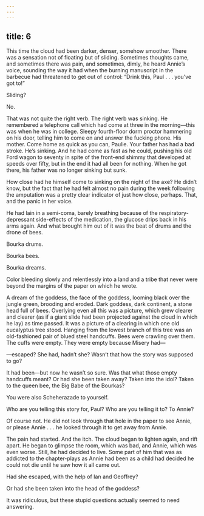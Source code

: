 ```yaml
---
---
---
```

title: 6
---




This time the cloud had been darker, denser, somehow smoother. There was a sensation not of floating but of sliding. Sometimes thoughts came, and sometimes there was pain, and sometimes, dimly, he heard Annie’s voice, sounding the way it had when the burning manuscript in the barbecue had threatened to get out of control: “Drink this, Paul . . . you’ve got to!”

Sliding?

No.

That was not quite the right verb. The right verb was sinking. He remembered a telephone call which had come at three in the morning—this was when he was in college. Sleepy fourth-floor dorm proctor hammering on his door, telling him to come on and answer the fucking phone. His mother. Come home as quick as you can, Paulie. Your father has had a bad stroke. He’s sinking. And he had come as fast as he could, pushing his old Ford wagon to seventy in spite of the front-end shimmy that developed at speeds over fifty, but in the end it had all been for nothing. When he got there, his father was no longer sinking but sunk.

How close had he himself come to sinking on the night of the axe? He didn’t know, but the fact that he had felt almost no pain during the week following the amputation was a pretty clear indicator of just how close, perhaps. That, and the panic in her voice.

He had lain in a semi-coma, barely breathing because of the respiratory-depressant side-effects of the medication, the glucose drips back in his arms again. And what brought him out of it was the beat of drums and the drone of bees.

Bourka drums.

Bourka bees.

Bourka dreams.

Color bleeding slowly and relentlessly into a land and a tribe that never were beyond the margins of the paper on which he wrote.

A dream of the goddess, the face of the goddess, looming black over the jungle green, brooding and eroded. Dark goddess, dark continent, a stone head full of bees. Overlying even all this was a picture, which grew clearer and clearer (as if a giant slide had been projected against the cloud in which he lay) as time passed. It was a picture of a clearing in which one old eucalyptus tree stood. Hanging from the lowest branch of this tree was an old-fashioned pair of blued steel handcuffs. Bees were crawling over them. The cuffs were empty. They were empty because Misery had—

—escaped? She had, hadn’t she? Wasn’t that how the story was supposed to go?

It had been—but now he wasn’t so sure. Was that what those empty handcuffs meant? Or had she been taken away? Taken into the idol? Taken to the queen bee, the Big Babe of the Bourkas?

You were also Scheherazade to yourself.

Who are you telling this story for, Paul? Who are you telling it to? To Annie?

Of course not. He did not look through that hole in the paper to see Annie, or please Annie . . . he looked through it to get away from Annie.

The pain had started. And the itch. The cloud began to lighten again, and rift apart. He began to glimpse the room, which was bad, and Annie, which was even worse. Still, he had decided to live. Some part of him that was as addicted to the chapter-plays as Annie had been as a child had decided he could not die until he saw how it all came out.

Had she escaped, with the help of Ian and Geoffrey?

Or had she been taken into the head of the goddess?

It was ridiculous, but these stupid questions actually seemed to need answering.